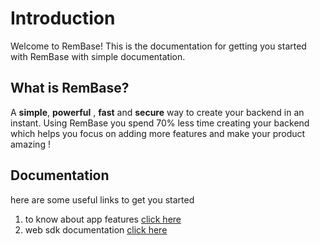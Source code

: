 # Introduction
 
Welcome to RemBase! This is the documentation for getting you started with RemBase with simple documentation.
## What is RemBase?

A **simple**, **powerful** , **fast**  and **secure** way to create your backend in an instant. Using RemBase you spend 70% less time creating your backend which helps you focus on adding more features and make your product amazing  !

## Documentation

here are some useful links to get you started
1. to know about app features [click here](/features/getting_started)
2. web sdk documentation [click here](/web-sdk/getting_started)